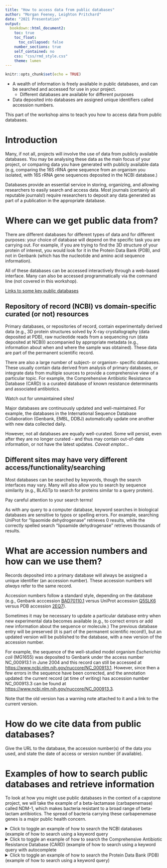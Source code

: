 ```yaml
---
title: "How to access data from public databases"
author: "Morgan Feeney, Leighton Pritchard"
date: "2021 Presentation"
output: 
  bookdown::html_document2:
    toc: true
    toc_float:
      toc_collapsed: false
    number_sections: true
    self_contained: no
    css: "css/rmd_style.css"
    theme: lumen
---
```


```r
knitr::opts_chunk$set(echo = TRUE)
```
<div id="summary">
- A wealth of information is freely available in public databases, and can be searched and accessed for use in your project.
  - Different databases are available for different purposes
- Data deposited into databases are assigned unique identifiers called accession numbers.

This part of the workshop aims to teach you how to access data from public databases.
</div>

# Introduction

Many, if not all, projects will involve the use of data from publicly available databases. You may be analysing these data as the main focus of your project, or comparing data you have generated with publicly available data (e.g, comparing the 16S rRNA gene sequence from an organism you isolated, with 16S rRNA gene sequences deposited in the NCBI database.)

Databases provide an essential service in storing, organizing, and allowing researchers to easily search and access data. Most journals (certainly all reputable journals!) require researchers to deposit any data generated as part of a publication in the appropriate database. 

# Where can we get public data from?

There are different databases for different types of data and for different purposes: your choice of database will depend on the specific task you are carrying out. For example, if you are trying to find the 3D structure of your protein of interest, you would look for it in the Protein Data Bank (PDB), and not in Genbank (which has the nucleotide and amino acid sequence information).

All of these databases can be accessed interactively through a web-based interface. Many can also be accessed programmatically via the command line (not covered in this workshop).

[Links to some key public databases](#anchor)

## Repository of record (NCBI) vs domain-specific curated (or not) resources

Primary databases, or repositories of record, contain experimentally derived data (e.g., 3D protein structures solved by X-ray crystallography (data deposited at PDB), raw nucleotide reads from a sequencing run (data deposited at NCBI)) accompanied by appropriate metadata (e.g., information about when and where the sample was obtained). These data are part of the permanent scientific record. 

There are also a large number of subject- or organism- specific databases. These usually contain data derived from analysis of primary databases, or integrate data from multiple sources to provide a comprehensive view of a particular topic. For example, the Comprehensive Antibiotic Resistance Database (CARD) is a curated database of known resistance determinants and associated antibiotics.

<div id="warning">
Watch out for unmaintained sites! 

Major databases are continuously updated and well-maintained. For example, the databases in the International Sequence Database Collaboration (Genbank, EMBL, DDBJ) automatically update one another with new data collected daily. 

However, not all databases are equally well-curated. Some will persist, even after they are no longer curated - and thus may contain out-of-date information, or not have the latest updates. <em>Caveat emptor...</em>
</div>

## Different sites may have very different access/functionality/searching

Most databases can be searched by keywords, though the search interfaces may vary. Many will also allow you to search by sequence similarity (e.g., BLASTp to search for proteins similar to a query protein).

<div id="warning">
Pay careful attention to your search terms! 

As with any query to a computer database, keyword searches in biological databases are sensitive to typos or spelling errors. For example, searching UniProt for "lipaomide dehydrogenase" retrieves 0 results, while the correctly spelled search "lipoamide dehydrogenase" retrieves thousands of results.
</div>

# What are accession numbers and how can we use them?

Records deposited into a primary database will always be assigned a unique identifier (an accession number). These accession numbers will <em>always</em> refer to the same record. 

Accession numbers follow a standard style, depending on the database (e.g., Genbank acccession [BAD70110.1](https://www.ncbi.nlm.nih.gov/protein/BAD70110) versus UniProt accession [Q5SLK6](https://www.uniprot.org/uniprot/Q5SLK6) versus PDB accession [2EQ7](https://www.rcsb.org/structure/2eq7)).

<div id="note">
Sometimes it may be necessary to update a particular database entry when new experimental data becomes available (e.g., to correct errors or add new information about the sequence or molecule.) The previous database entry will be preserved (it is part of the permanent scientific record!), but an updated version will be published to the database, with a new version of the accession number. 

For example, the sequence of the well-studied model organism <em>Escherichia coli</em> (MG1655) was deposited to Genbank under the access number NC_000913.1 in June 2004 and this record can still be accessed at <https://www.ncbi.nlm.nih.gov/nuccore/NC_000913.1>. However, since then a few errors in the sequence have been corrected, and the annotation updated: the current record (at time of writing) has accession number NC_000913.3 can be found at <https://www.ncbi.nlm.nih.gov/nuccore/NC_000913.3>. 

Note that the old version has a warning note attached to it and a link to the current version. 
</div>

# How do we cite data from public databases?

Give the URL to the database, the accession number(s) of the data you used, and state the date of access or version number (if available).

# Examples of how to search public databases and retrieve information

To look at how you might use public databases in the context of a capstone project, we will take the example of a beta-lactamase (carbapenemase) called NDM-1, which makes bacteria resistant to a broad range of beta-lactam antibiotics. The spread of bacteria carrying these carbapenemase genes is a major public health concern.

<details>
  <summary>Click to toggle an example of how to search the NCBI databases (example of how to search using a keyword query</summary>

Our first task is to find the NDM-1 amino acid sequence. To do this, we will search the NCBI databases (starting from <https://www.ncbi.nlm.nih.gov/>). 
![The search bar is at the top of the page (arrow). Note that we can choose which of the NCBI databases we would like to search (arrow) - for this example, we will keep the default (all databases), but we could equally choose to search the Protein database - since the protein sequence is what we are looking for.](https://img1.jpg)
![Once we have searched for "ndm-1" in the databases, we see the following page of results, showing the entries which match our query in <em>all</em> the databases at NCBI. Since we want the protein sequence, we will click on the link to those results (box).](https://img2.jpg)

![This then takes us to a page displaying all of the hits matching our "ndm-1" query in the Protein database. In this case, we want the sequence from *Klebsiella pneumoniae*, the organism where NDM-1 was first discovered](https://img3.jpg)

![Clicking on the "NDM-1 (Klebsiella pneumoniae)" page shown in the previous image, brings us to the results page. By default, this is in the GenPept format - you can use the pulldown menu (top-left box) to change the format, e.g. to a FASTA format. The results page displays information including the accession number for this protein (AQT38377), the amino acid sequence, and information about different features in the protein (e.g., metal-binding sites). Note that you can download this information if you wish, by selecting "Send to:" (top right box), and in the pop-up menu - Choose Destination: File.](https://img4.jpg)

</details>

<details>
  <summary>Click to toggle an example of how to search the Comprehensive Antibiotic Resistance Database (CARD) (example of how to search using a keyword query with autocomplete</summary>
We might also want to find information about which other species have been found to have NDM-1, or sequence variants that have been observed in different strains. For this, we will turn to the CARD database (<https://card.mcmaster.ca/>).

![The search bar for the CARD database is at the top right hand corner of the page. Note that as we start typing in our "ndm-1" query, a drop-down list of autocomplete options appears (arrow). We select and search for the option we want.](https://img5.jpg)

![The results page from our query: this gives us a list of resistomes with perfect matches and with sequence variants, information about the protein - including a list of publications with PubMed links - and a look at the prevalence of NDM-1 in 263 important pathogens. Note that the accession number (ARO:3000589) is different than the accession number for the *K. pneumoniae* protein we looked at in the NCBI Protein database.](https://img6.jpg)
</details>

<details>
  <summary>Click to toggle an example of how to search the Protein Data Bank (PDB) (example of how to search using a keyword query)</summary>
We also want to find the 3D structure of the NDM-1 protein. To do this, we turn to the Protein Data Bank (PDB) at <https://www.rcsb.org/>.

![The search bar is at the top right-hand corner of the screen (arrow). We enter our "ndm-1" query and hit search.](https://img7.jpg)

![The results page offers an Advanced Search query builder (top arrow), and a number of options for filtering our search (Refinements - bottom arrow). We could, for example, specify which organism we were interested in, or which experimental method - e.g., X-ray diffraction or solution NMR.](https://img8.jpg)

![The results page shows a ribbon diagram of the protein and allows us to download the structural data, which we can analyse using software on our computers. The results page also links to the associated paper where this structure was first published, where you can learn more about how these data were generated.](https://img9.jpg)
<details>
  <summary>Click to toggle an example of how to search the Pfam database (example of how to search a database using a sequence query</summary>
Having learned about the sequence and structure of our NDM-1 protein, we now want to learn about any related proteins. To do this, we will turn to the Pfam database (a database of protein families), at <http://pfam.xfam.org/>. 
  
![There are a number of different ways ot search the Pfam database (centre of the page), including by keyword, accession number, or protein sequence.](https://img10.jpg)

![In our case, we already have the protein sequence (from NCBI), so we will use that to search Pfam. Clicking on "sequence search" brings up a query box where we can paste the sequence of NDM-1 from *K. pneumoniae* ](https://img11.jpg)

![The results page will bring up all matching protein families. In this case, there is only one match - the Lactamase B family. Note that the search results will also tell you which parts of your query match the Pfam family, which can be important for multidomain proteins. ](https://img12.jpg)

![Clicking on the Lactamase B family brings us to the Pfam page about this protein family (accession PF00753). By default, you land on the "Summary" part of the page, but you can access more information by clicking on the headings (e.g. Domain organization, Clan, Alignments, etc.) in the menu on the left. There is also a menu in pale blue across the top, with links to the protein architectures, sequences, interactions, species, and structures.](https://img13.jpg)
</details>

<details>
  <summary>Click to toggle an example of how to search the UniProt database (example of advanced search using Boolean terms)</summary>

We also want to find out what is known about NDM-1 function, i.e. the catalytic activity of the protein. For this, we will turn to the UniProt database at <https://www.uniprot.org/>. 

![We enter our keyword query "ndm-1" into the search bar at the top of the page. However, we specifically want to find more information about NDM-1 from *K. pneumoniae*, so we next click "Advanced" (instead of "Search").](https://img14.jpg)

![We can add additional search terms to our query by clicking on the + icon. In this case, we want to restrict our search to *K. pneumoniae*, so we use Organism (arrow) and type in "KLebsiella". A drop-down list appears highlighting potential choices and in our case, we select "Klebsiella pneumoniae".](https://img15.jpg)

![The results page brings up a number of proteins from *Klebsiella pneumoniae* that match our search. Note that there are additional options for filtering the search in the left-hand menu bar. For example, we might want to filter by "Reviewed" versus "Unreviewed" records. However, the NDM-1 protein that we are looking for is the top hit in the list.](https://img16.jpg)

![The page for our protein, NDM-1 from *K. pneumoniae*. This page has information about the catalytic activity, cofactor, regulation, kinetics, localization, etc. etc. There are also links to a number of other databases and information about similar proteins.](https://img17.jpg)
</details>

## Links to some key public databases

The following are some databases that you may find useful while working on your capstone project. While we have attempted to include all of the databases you are likely to use, this is not an exhaustive list of all the public databases that exist in the biomedical sciences. Please send any suggestions for additional databases that should be included here, or report any broken links, to Dr. Morgan Feeney.

- [BioCyc](https://biocyc.org/): BioCyc integrates genome data with a comprehensive body of additional data including metabolic reconstructions, regulatory networks, protein features, orthologs, gene essentiality, and atom mappings.
- [Genbank](https://www.ncbi.nlm.nih.gov/genbank/):  the NIH genetic sequence database, an annotated collection of all publicly available DNA sequences
- [Genomes OnLine Database (GOLD)](https://gold.jgi.doe.gov/): comprehensive access to information regarding genome and metagenome sequencing projects, and their associated metadata, around the world.
- [Ensembl Genome Browser](https://www.ensembl.org/index.html): a genome browser for vertebrate genomes that supports research in comparative genomics, evolution, sequence variation and transcriptional regulation
- [IMG/M](https://img.jgi.doe.gov/): supports the annotation, analysis and distribution of microbial genome and microbiome datasets sequenced at DOE's Joint Genome Institute (JGI).
- [Kyoto Encyclopedia of Genes and Genomes (KEGG)](https://www.genome.jp/kegg/): a database resource for understanding high-level functions and utilities of the biological system, such as the cell, the organism and the ecosystem, from molecular-level information, especially large-scale molecular datasets generated by genome sequencing and other high-throughput experimental technologies
- [microbesonline](http://www.microbesonline.org/): A comparative functional genomic database and workbench with advanced tools for phylogenetic analysis and annotation, functional data storage/display/analysis, metabolic analysis and metafunctional genomics
- [Pfam](http://pfam.xfam.org/):  large collection of protein families, each represented by multiple sequence alignments and hidden Markov models (HMMs)
- [Protein Data Bank (PDB)](https://www.rcsb.org/): 3D structure data for large biological molecules (proteins, DNA, and RNA) 
- [Rfam](https://rfam.xfam.org/): a collection of RNA families, each represented by multiple sequence alignments, consensus secondary structures and covariance models
- [STRING](https://string-db.org/):  a database of known and predicted protein-protein interactions
- [Sequence Read Archive (SRA)](https://www.ncbi.nlm.nih.gov/sra/): the largest publicly available repository of high throughput sequencing data
- [Uniprot](https://www.uniprot.org/): a comprehensive, high-quality and freely accessible resource of protein sequence and functional information

## Organism-specific databases

- [EcoCyc](https://ecocyc.org/): database for the bacterium *Escherichia coli* K-12 MG1655
- [FlyBase](http://flybase.org/): database of *Drosophila* Genes & Genomes
- [Mouse Genome Informatics (MGI)](http://www.informatics.jax.org/): international database resource for the laboratory mouse, providing integrated genetic, genomic, and biological data to facilitate the study of human health and disease.
- [MycoBrowser](https://mycobrowser.epfl.ch/): a comprehensive genomic and proteomic data repository for pathogenic mycobacteria
- [PomBase](https://www.pombase.org/): comprehensive database for the fission yeast *Schizosaccharomyces pombe*, providing structural and functional annotation, literature curation and access to large-scale data sets
- [Saccharomyces Genome Database (SGD)](https://www.yeastgenome.org/): comprehensive integrated biological information for the budding yeast *Saccharomyces cerevisiae* along with search and analysis tools to explore these data
- [StrepDB](http://strepdb.streptomyces.org.uk/): the *Streptomyces* Annotation Server
- [The Arabidopsis Information Resource (TAIR)](https://www.arabidopsis.org/): genetic and molecular biology data for the model higher plant *Arabidopsis thaliana*
- [WormBase](https://wormbase.org/#012-34-5): accurate, current, accessible information concerning the genetics, genomics and biology of *C. elegans* and related nematodes
- [XenBase](http://www.xenbase.org/entry/): resource that integrates all the diverse biological, genomic, genotype and phenotype data available from *Xenopus* research
- [ZFin](http://zfin.org/): database of genetic and genomic data for the zebrafish (*Danio rerio*) as a model organism

## Topic-specific databases

- [Codon Usage Database](http://www.kazusa.or.jp/codon/): Database of codon usage tabulated from Genbank
- [Comprehensive Antibiotic Resistance Database (CARD)](https://card.mcmaster.ca/): bioinformatic database of resistance genes, their products and associated phenotypes
- [MetaCyc](https://metacyc.org/): a curated database of experimentally elucidated metabolic pathways from all domains of life
- [The Restriction Enzyme Database (REBASE)](http://rebase.neb.com/rebase/rebase.html): a dynamic, curated database of restriction enzymes and related proteins



<details>
  <summary>Click to see links to additional databases</summary>
Looking for a database not listed here? Try looking in the [NAR database list](https://www.oxfordjournals.org/nar/database/c) or the [Online Bioinformatics Resources Collection (OBRC)](https://www.hsls.pitt.edu/obrc/).
</details>



